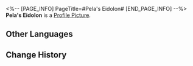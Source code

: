 <%-- [PAGE_INFO]
PageTitle=#Pela's Eidolon#
[END_PAGE_INFO] --%>
{{Item Infobox
|id          = 11106
|image       = Item Pela's Eidolon.png
|type        = Eidolon Activation Material
|invCategory = 
|rarity      = 4
|effect      = Material for raising Pela's Eidolon Level.
|description = 
}}
'''Pela's Eidolon''' is a [[Profile Picture]].

==Other Languages==
{{Other Languages
|en   = Pela's Eidolon
|zhs  = 【佩拉】的星魂
|zht  = 【佩拉】的星魂
|ja   = 「ペラ」の星魂
|ko   = [페라]의 성혼
|es   = Eidolon de Pela
|fr   = Eidolon de Pela
|ru   = Эйдолон Пелы
|th   = Eidolon ของ Pela
|vi   = Tinh Hồn Pela
|de   = Pelas Eidolon
|id   = Pela's Eidolon
|pt   = Eidolon de Pela
}}

==Change History==
{{Change History|1.0}}
